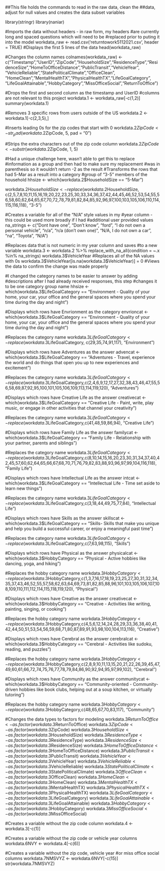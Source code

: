 ##This file holds the commands to read in the raw data, clean the ##data, adjust for null values and creates the data subset variables

library(stringr)
library(naniar)

#Imports the data without headers - in raw form, my headers
#are currently long and spaced questions which will need to be
#replaced prior to puting it into the model
workdata_raw <- read.csv('returntowork5112021.csv', header = TRUE)
#Displays the first 5 lines of the data
head(workdata_raw)

#Changes the column names
colnames(workdata_raw) <- c("Timestamp","UserID","ZipCode","HouseholdSize","ResidenceType","ResidenceSize","HomeToOfficeDistance","PublicTransit","VehicleYear", "VehicleReliable","StatePoliticalClimate","OfficeClean",
"HomeClean","MentalHealthTX","PhysicalHealthTX","LifeGoalCategory", "LifeGoalAttainable","HobbyCategory","MissOfficeSocial","ReturnToOffice")


#Drops the first and second column as the timestamp and UserID
#columns are not relevant to this project
workdata.1 <- workdata_raw[-c(1,2)]
summary(workdata.1)

#Removes 3 specific rows from users outside of the US
workdata.2 <- workdata.1[-c(2,3,5),]

#Inserts leading 0s for the zip codes that start with 0
workdata.2$ZipCode <- str_pad(workdata.2$ZipCode, 5, pad = "0")

#Strips the extra characters out of the zip code column
workdata.2$ZipCode <- substr(workdata.2$ZipCode, 1, 5)

#Had a unique challenge here, wasn't able to get this to replace
#information as a group and then had to make sure my replacement
#was in parenthesis so it wouldn't return -2 as the result
#Transforms the rows that had 5-Mar as a result into a category
#group of "3-5" members of the household
hhsize <- which(workdata.2$HouseholdSize == "5-Mar")

workdata.2$HouseholdSize <- replace(workdata.2$HouseholdSize, c(2,5,7,8,10,11,15,16,19,20,22,23,25,30,33,34,36,37,42,44,45,46,52,53,54,55,56,58,60,62,64,65,67,70,72,78,79,81,82,84,85,92,96,97,100,103,105,106,110,114,115,116,118), "3-5")

#Creates a variable for all of the "N/A" style values in my
#year column - this could be used more broadly if I had
#additional user provided values
na_strings <- c("Dont have one", "Don't know", "ford", "I do not own a personal vehicle", "n/a", "n/a (don't own one)", "N/A, I do not own a car", "na", "Toyota", "N/A")

#Replaces data that is not numeric in my year column and saves
#to a new variable
workdata.3 <- workdata.2 %>%
replace_with_na_all(condition = ~.x %in% na_strings)
workdata.3$VehicleYear
#Replaces all of the NA values with 0s
workdata.3$VehicleYear[is.na(workdata.3$VehicleYear)] = 0
#Views the data to confirm the change was made properly

#I changed the category names to be easier to answer by adding
#descriptions after I had already received responses, this step
#changes it to be one category group name
hhsize <- which(workdata.3$LifeGoalCategory == "Environment - Quality of your home, your car, your office and the general spaces where you spend your time during the day and night")

#Displays which rows have Envrionment as the category
envrioncat <- which(workdata.3$LifeGoalCategory == "Environment - Quality of your home, your car, your office and the general spaces where you spend your time during the day and night")

#Replaces the category name
workdata.3$LifeGoalCategory <- replace(workdata.3$LifeGoalCategory, c(29,35,74,91,117), "Environment")

#Displays which rows have Adventures as the answer
advencat <- which(workdata.3$LifeGoalCategory == "Adventures - Travel, experience the world and do things that open you up to new experiences and excitement")

#Replaces the category name
workdata.3$LifeGoalCategory <- replace(workdata.3$LifeGoalCategory,c(2,4,6,9,12,17,27,32,38,43,46,47,55,56,58,69,87,92,95,100,101,105,106,109,113,114,119,120), "Adventures")

#Displays which rows have Creative Life as the answer
creativecat <- which(workdata.3$LifeGoalCategory == "Creative Life - Paint, write, play music, or engage in other activities that channel your creativity")

#Replaces the category name
workdata.3$LifeGoalCategory <- replace(workdata.3$LifeGoalCategory,c(41,48,59,86,94), "Creative Life")

#Displays which rows have Family Life as the answer
familycat <- which(workdata.3$LifeGoalCategory == "Family Life - Relationship with your partner, parents and siblings")

#Replaces the category name
workdata.3$LifeGoalCategory <- replace(workdata.3$LifeGoalCategory,c(8,10,14,15,16,20,23,30,31,34,37,40,42,45,57,60,62,64,65,66,67,68,70,71,76,79,82,83,88,93,96,97,99,104,116,118), "Family Life")

#Displays which rows have Intellectual Life as the answer
intcat <- which(workdata.3$LifeGoalCategory == "Intellectual Life - Time set aside to learn new things")

#Replaces the category name
workdata.3$LifeGoalCategory <- replace(workdata.3$LifeGoalCategory,c(3,18,44,49,75,77,84), "Intellectual Life")

#Displays which rows have Skills as the answer
skillscat <- which(workdata.3$LifeGoalCategory == "Skills- Skills that make you unique and help you build a successful career, or enjoy a meaningful past time")

#Replaces the category name
workdata.3$LifeGoalCategory <- replace(workdata.3$LifeGoalCategory,c(7,63,98,115), "Skills")

#Displays which rows have Physical as the answer
physicalcat <- which(workdata.3$HobbyCategory == "Physical - Active hobbies like dancing, yoga, and hiking")

#Replaces the hobby category name
workdata.3$HobbyCategory <- replace(workdata.3$HobbyCategory,c(1,3,7,16,17,18,19,23,25,27,30,31,32,34,35,37,43,46,52,55,57,58,62,63,64,69,73,81,82,85,88,96,101,103,105,106,107,108,109,110,111,112,114,115,118,119,120), "Physical")

#Displays which rows have Creative as the answer
creativecat <- which(workdata.3$HobbyCategory == "Creative - Activities like writing, painting, singing, or cooking")

#Replaces the hobby category name
workdata.3$HobbyCategory <- replace(workdata.3$HobbyCategory,c(4,5,6,12,14,24,28,29,33,36,38,40,41,42,44,50,51,53,54,56,59,68,71,80,87,89,91,93,98,100,104,113,116), "Creative")

#Displays which rows have Cerebral as the answer
cerebralcat <- which(workdata.3$HobbyCategory == "Cerebral - Activities like sudoku, reading, and puzzles")

#Replaces the hobby category name
workdata.3$HobbyCategory <- replace(workdata.3$HobbyCategory,c(2,8,9,10,11,13,15,20,21,22,26,39,45,47,49,60,61,66,72,74,75,76,77,78,79,84,86,90,92,94,95,97,99,102), "Cerebral")

#Displays which rows have Community as the answer
communitycat <- which(workdata.3$HobbyCategory == "Community-oriented - Community-driven hobbies like book clubs, helping out at a soup kitchen, or virtually tutoring")

#Replaces the hobby category name
workdata.3$HobbyCategory <- replace(workdata.3$HobbyCategory,c(48,65,67,70,83,117), "Community")

#Changes the data types to factors for modeling
workdata.3$ReturnToOffice <- as.factor(workdata.3$ReturnToOffice)
workdata.3$ZipCode <- as.factor(workdata.3$ZipCode)
workdata.3$HouseholdSize <- as.factor(workdata.3$HouseholdSize)
workdata.3$ResidenceType <- as.factor(workdata.3$ResidenceType)
workdata.3$ResidenceSize <- as.factor(workdata.3$ResidenceSize)
workdata.3$HomeToOfficeDistance <- as.factor(workdata.3$HomeToOfficeDistance)
workdata.3$PublicTransit <- as.factor(workdata.3$PublicTransit)
workdata.3$VehicleYear <- as.factor(workdata.3$VehicleYear)
workdata.3$VehicleReliable <- as.factor(workdata.3$VehicleReliable)
workdata.3$StatePoliticalClimate <- as.factor(workdata.3$StatePoliticalClimate)
workdata.3$OfficeClean <- as.factor(workdata.3$OfficeClean)
workdata.3$HomeClean <- as.factor(workdata.3$HomeClean)
workdata.3$MentalHealthTX <- as.factor(workdata.3$MentalHealthTX)
workdata.3$PhysicalHealthTX <- as.factor(workdata.3$PhysicalHealthTX)
workdata.3$LifeGoalCategory <- as.factor(workdata.3$LifeGoalCategory)
workdata.3$LifeGoalAttainable <- as.factor(workdata.3$LifeGoalAttainable)
workdata.3$HobbyCategory <- as.factor(workdata.3$HobbyCategory)
workdata.3$MissOfficeSocial <- as.factor(workdata.3$MissOfficeSocial)

#Creates a variable without the zip code column
workdata.4 <- workdata.3[-c(1)]

#Creates a variable without the zip code or vehicle year columns
workdata.6NVY <- workdata.4[-c(6)]

#Creates a variable without the zip code, vehicle year
#or miss office social columns
workdata.7NMSVYZ <- workdata.6NVY[-c(15)]
str(workdata.7NMSVYZ)